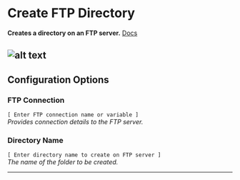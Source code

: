 # Create FTP Directory


 **Creates a directory on an FTP server.** [Docs](#)

![alt text](../../../assets/ftp/create-ftp-directory.png)
---
## Configuration Options

### FTP Connection
`[ Enter FTP connection name or variable ]`  
*Provides connection details to the FTP server.*

### Directory Name 
`[ Enter directory name to create on FTP server ]`  
*The name of the folder to be created.*

---

